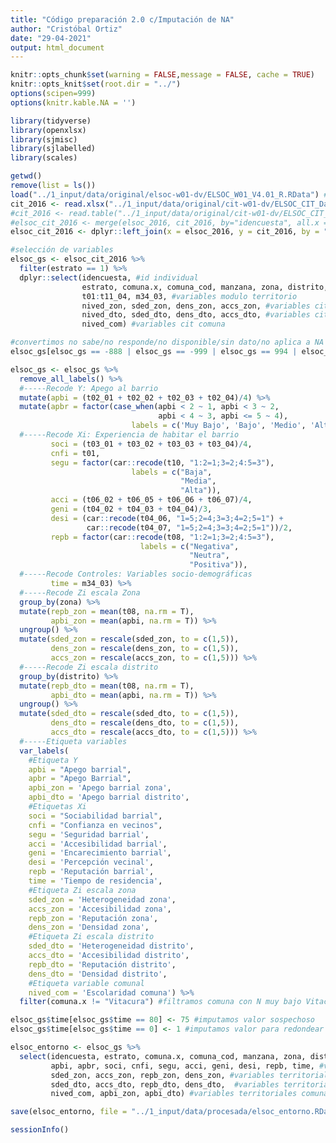 ```yaml
---
title: "Código preparación 2.0 c/Imputación de NA"
author: "Cristóbal Ortiz"
date: "29-04-2021"
output: html_document
---
```


```r
knitr::opts_chunk$set(warning = FALSE,message = FALSE, cache = TRUE)
knitr::opts_knit$set(root.dir = "../")
options(scipen=999)
options(knitr.kable.NA = '')
```

```r
library(tidyverse)
library(openxlsx)
library(sjmisc)
library(sjlabelled)
library(scales)
```

```r
getwd()
remove(list = ls())
load("../1_input/data/original/elsoc-w01-dv/ELSOC_W01_V4.01_R.RData") #base de datos ola 1
cit_2016 <- read.xlsx("../1_input/data/original/cit-w01-dv/ELSOC_CIT_Dataset_2016.xlsx")
#cit_2016 <- read.table("../1_input/data/original/cit-w01-dv/ELSOC_CIT_Dataset_2016.tab", header = T)
#elsoc_cit_2016 <- merge(elsoc_2016, cit_2016, by="idencuesta", all.x = TRUE, all.y = TRUE)
elsoc_cit_2016 <- dplyr::left_join(x = elsoc_2016, y = cit_2016, by = "idencuesta")
```

```r
#selección de variables
elsoc_gs <- elsoc_cit_2016 %>% 
  filter(estrato == 1) %>% 
  dplyr::select(idencuesta, #id individual
                estrato, comuna.x, comuna_cod, manzana, zona, distrito, #id geográficos
                t01:t11_04, m34_03, #variables modulo territorio
                nived_zon, sded_zon, dens_zon, accs_zon, #variables cit zona
                nived_dto, sded_dto, dens_dto, accs_dto, #variables cit distrito
                nived_com) #variables cit comuna

#convertimos no sabe/no responde/no disponible/sin dato/no aplica a NA
elsoc_gs[elsoc_gs == -888 | elsoc_gs == -999 | elsoc_gs == 994 | elsoc_gs == 995 | elsoc_gs == 996] <- NA
```

```r
elsoc_gs <- elsoc_gs %>% 
  remove_all_labels() %>%
  #-----Recode Y: Apego al barrio
  mutate(apbi = (t02_01 + t02_02 + t02_03 + t02_04)/4) %>% 
  mutate(apbr = factor(case_when(apbi < 2 ~ 1, apbi < 3 ~ 2,
                                 apbi < 4 ~ 3, apbi <= 5 ~ 4),
                           labels = c('Muy Bajo', 'Bajo', 'Medio', 'Alto')),
  #-----Recode Xi: Experiencia de habitar el barrio
         soci = (t03_01 + t03_02 + t03_03 + t03_04)/4,
         cnfi = t01,
         segu = factor(car::recode(t10, "1:2=1;3=2;4:5=3"),
                           labels = c("Baja",
                                      "Media",
                                      "Alta")),
         acci = (t06_02 + t06_05 + t06_06 + t06_07)/4,
         geni = (t04_02 + t04_03 + t04_04)/3,
         desi = (car::recode(t04_06, "1=5;2=4;3=3;4=2;5=1") +
                 car::recode(t04_07, "1=5;2=4;3=3;4=2;5=1"))/2,
         repb = factor(car::recode(t08, "1:2=1;3=2;4:5=3"),
                             labels = c("Negativa",
                                        "Neutra", 
                                        "Positiva")),
  #-----Recode Controles: Variables socio-demográficas
         time = m34_03) %>%
  #-----Recode Zi escala Zona
  group_by(zona) %>% 
  mutate(repb_zon = mean(t08, na.rm = T),
         apbi_zon = mean(apbi, na.rm = T)) %>% 
  ungroup() %>% 
  mutate(sded_zon = rescale(sded_zon, to = c(1,5)),
         dens_zon = rescale(dens_zon, to = c(1,5)), 
         accs_zon = rescale(accs_zon, to = c(1,5))) %>% 
  #-----Recode Zi escala distrito
  group_by(distrito) %>% 
  mutate(repb_dto = mean(t08, na.rm = T),
         apbi_dto = mean(apbi, na.rm = T)) %>%
  ungroup() %>% 
  mutate(sded_dto = rescale(sded_dto, to = c(1,5)),
         dens_dto = rescale(dens_dto, to = c(1,5)), 
         accs_dto = rescale(accs_dto, to = c(1,5))) %>% 
  #-----Etiqueta variables 
  var_labels(
    #Etiqueta Y
    apbi = "Apego barrial",
    apbr = "Apego Barrial",
    apbi_zon = 'Apego barrial zona',
    apbi_dto = 'Apego barrial distrito',
    #Etiquetas Xi
    soci = "Sociabilidad barrial", 
    cnfi = "Confianza en vecinos",
    segu = 'Seguridad barrial',
    acci = 'Accesibilidad barrial',
    geni = 'Encarecimiento barrial',
    desi = 'Percepción vecinal',
    repb = 'Reputación barrial',
    time = 'Tiempo de residencia',
    #Etiqueta Zi escala zona
    sded_zon = 'Heterogeneidad zona',
    accs_zon = 'Accesibilidad zona',
    repb_zon = 'Reputación zona',
    dens_zon = 'Densidad zona',
    #Etiqueta Zi escala distrito
    sded_dto = 'Heterogeneidad distrito',
    accs_dto = 'Accesibilidad distrito',
    repb_dto = 'Reputación distrito',
    dens_dto = 'Densidad distrito', 
    #Etiqueta variable comunal
    nived_com = 'Escolaridad comuna') %>% 
  filter(comuna.x != "Vitacura") #filtramos comuna con N muy bajo Vitacura N=1

elsoc_gs$time[elsoc_gs$time == 80] <- 75 #imputamos valor sospechoso 
elsoc_gs$time[elsoc_gs$time == 0] <- 1 #imputamos valor para redondear
```

```r
elsoc_entorno <- elsoc_gs %>% 
  select(idencuesta, estrato, comuna.x, comuna_cod, manzana, zona, distrito, #ids
         apbi, apbr, soci, cnfi, segu, acci, geni, desi, repb, time, #variables individuales
         sded_zon, accs_zon, repb_zon, dens_zon, #variables territoriales zona
         sded_dto, accs_dto, repb_dto, dens_dto,  #variables territoriales distrito
         nived_com, apbi_zon, apbi_dto) #variables territoriales comuna

save(elsoc_entorno, file = "../1_input/data/procesada/elsoc_entorno.RData")
```

```r
sessionInfo()
```

